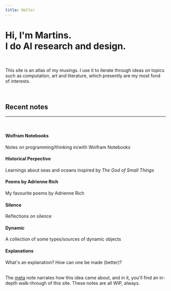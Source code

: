 ```yaml
---
title: Hello!
---
```



<div class="mt-5 p-8 bg-gradient-to-t from-night to-gray-900 rounded-2xl">
  <h1 class="text-white font-semibold dark:text-white">
    Hi, I'm <Link class="no-underline hover:text-gray-400" href="https://martinssamuel.com" target="_blank">Martins</Link>.<br/>I do AI research and design.
  </h1>
  <br/>
  <p>
    <span class="pt-4 text-indigo-300 dark:text-indigo-300">
    This site is an atlas of my musings. </span>
    <span class="font-normal text-white dark:text-white">
    I use it to iterate through ideas on topics such as computation, art and literature, which presently are my most fond of interests.
    </span>
  </p>
</div>

<br/>

<div class="p-8 px-6 rounded-3xl bg-beige bg-opacity-50 dark:bg-gray-900 dark:bg-opacity-30">

  <h2 class="pl-4 mt-0 font-normal text-left text-yellow-600 dark:text-yellow-500">
   Recent notes
  </h2>

  <hr class='mx-4 border-beigeDarker dark:border-gray-800 dark:border-opacity-50'/>

  <br/>

  <div class="-my-2 p-0 grid grid-cols-1 sm:grid-cols-2 gap-0">

  <div>
  <LinkToStacked class="no-underline" to='wolfram-notebooks' key='wolfram-notebooks'>
    <div class='p-4 pt-0 rounded-lg hover:bg-beigeDarker hover:bg-opacity-50 dark:hover:bg-gray-800 dark:hover:bg-opacity-30'>
      <h4 class="mt-0 pt-3 text-black">Wolfram Notebooks</h4>
      <p class="mt-1 mb-0 mb-0 text-sm text-black text-opacity-50 text-left">Notes on programming/thinking in/with Wolfram Notebooks</p>
    </div>
  </LinkToStacked>
  </div>

  <div>
  <LinkToStacked class="no-underline" to='historical-perspective' key='historical-perspective'>
    <div class='p-4 pt-0 rounded-lg hover:bg-beigeDarker hover:bg-opacity-50 dark:hover:bg-gray-800 dark:hover:bg-opacity-30'>
      <h4 class="mt-0 pt-3 text-black">Historical Perpective</h4>
      <p class="mt-1 mb-0 mb-0 text-sm text-black text-opacity-50 text-left">Learnings about seas and oceans inspired by <em>The God of Small Things</em></p>
    </div>
  </LinkToStacked>
  </div>

  <div>
  <LinkToStacked class="no-underline" to='poems-by-adrienne-rich' key='poems-by-adrienne-rich'>
    <div class='p-4 pt-0 rounded-lg hover:bg-beigeDarker hover:bg-opacity-50 dark:hover:bg-gray-800 dark:hover:bg-opacity-30'>
      <h4 class="mt-0 pt-3 text-black">Poems by Adrienne Rich</h4>
      <p class="mt-1 mb-0 text-sm  text-black text-opacity-50 text-left">My favourite poems by Adrienne Rich</p>
    </div>
  </LinkToStacked>
  </div>

  <div>
  <LinkToStacked class="no-underline" to='silence' key='silence'>
    <div class='p-4 pt-0 rounded-lg hover:bg-beigeDarker hover:bg-opacity-50 dark:hover:bg-gray-800 dark:hover:bg-opacity-30'>
      <h4 class="mt-0 pt-3 text-black">Silence</h4>
      <p class="mt-1 mb-0 text-sm  text-black text-opacity-50 text-left">Reflections on silence</p>
    </div>
  </LinkToStacked>
  </div>

  <div>
  <LinkToStacked class="no-underline" to='dynamic' key='dynamic'>
    <div class='p-4 pt-0 rounded-lg hover:bg-beigeDarker hover:bg-opacity-50 dark:hover:bg-gray-800 dark:hover:bg-opacity-30'>
      <h4 class="mt-0 pt-3 text-black">Dynamic</h4>
      <p class="mt-1 mb-0 text-sm  text-black text-opacity-50 text-left">A collection of some types/sources of dynamic objects</p>
    </div>
  </LinkToStacked>
  </div>

  <div>
  <LinkToStacked class="no-underline" to='explanations' key='explanations'>
    <div class='p-4 pt-0 rounded-lg hover:bg-beigeDarker hover:bg-opacity-50 dark:hover:bg-gray-800 dark:hover:bg-opacity-30'>
      <h4 class="mt-0 pt-3 text-black">Explanations</h4>
      <p class="mt-1 mb-0 text-sm  text-black text-opacity-50 text-left">What's an explanation? How can one be made (better)?</p>
    </div>
  </LinkToStacked>
  </div>

  </div>

</div>

<br/>

<div class='py-4 px-8'>
The <a href="/meta">meta</a> note narrates how this idea came about, and in it, you'll find an in-depth walk-through of this site. These notes are all WIP, always.
</div>
